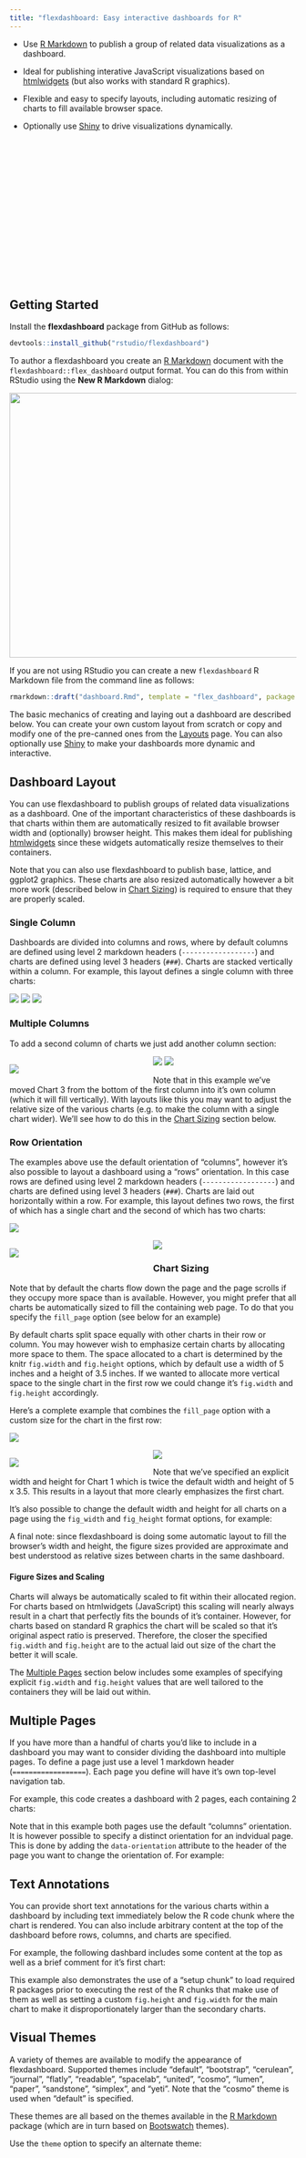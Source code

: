 ```yaml
---
title: "flexdashboard: Easy interactive dashboards for R"
---
```


<div id="main-banner" class="row">

<div class="col-sm-6">

* Use [R Markdown](http://rmarkdown.rstudio.com) to publish a group of related data visualizations as a dashboard.

* Ideal for publishing interative JavaScript visualizations based on [htmlwidgets](http://www.htmlwidgets.org) (but also works with standard R graphics).

* Flexible and easy to specify layouts, including automatic resizing of charts to fill available browser space.

* Optionally use [Shiny](http://shiny.rstudio.com) to drive visualizations dynamically.

</div>

</div>

<div style="height: 250px;"></div>


## Getting Started

Install the **flexdashboard** package from GitHub as follows:

```r
devtools::install_github("rstudio/flexdashboard")
```

To author a flexdashboard you create an [R Markdown](http://rmarkdown.rstudio.com) document with the `flexdashboard::flex_dashboard` output format. You can do this from within RStudio using the **New R Markdown** dialog:

<img src="images/NewRMarkdown.png" width="579" height="465"/>

If you are not using RStudio you can create a new `flexdashboard` R Markdown file from the command line as follows:

```r
rmarkdown::draft("dashboard.Rmd", template = "flex_dashboard", package = "flexdashboard")
```

The basic mechanics of creating and laying out a dashboard are described below. You can create your own custom layout from scratch or copy and modify one of the pre-canned ones from the [Layouts](layouts.html) page. You can also optionally use [Shiny](shiny.html) to make your dashboards more dynamic and interactive.

## Dashboard Layout

You can use flexdashboard to publish groups of related data visualizations as a dashboard. One of the important characteristics of these dashboards is that charts within them are automatically resized to fit available browser width and (optionally) browser height. This makes them ideal for publishing [htmlwidgets](http://www.htmlwidgets.org) since these widgets automatically resize themselves to their containers. 

Note that you can also use flexdashboard to publish base, lattice, and ggplot2 graphics. These charts are also resized automatically however a bit more work (described below in [Chart Sizing]) is required to ensure that they are properly scaled.

### Single Column

Dashboards are divided into columns and rows, where by default columns are defined using level 2 markdown headers (`------------------`) and charts are defined using level 3 headers (`###`). Charts are stacked vertically within a column. For example, this layout defines a single column with three charts:

<div class="row">

<div class="col-md-5">
<div id="singlecolumn"></div>
<script type="text/javascript">loadSnippet('singlecolumn')</script>
</div>

<div class="col-md-7">
<div height="470px" width="100%">
<img class="holder" src="holder.js/100px157?size=28&amp;text=Chart 1">
<img class="holder" src="holder.js/100px157?size=28&amp;text=Chart 2">
<img class="holder" src="holder.js/100px157?size=28&amp;text=Chart 3">
</div>
</div>

</div>


### Multiple Columns

To add a second column of charts we just add another column section:

<div class="row">

<div class="col-md-5">
<div id="multiplecolumns"></div>
<script type="text/javascript">loadSnippet('multiplecolumns')</script>
</div>

<div class="col-md-7">
<div height="470px" width="100%">
<div style="float: left; width: 50%;">
<img class="holder" src="holder.js/100px470?size=28&amp;text=Chart 1">
</div>
<div style="margin-left: 50%;">
<img class="holder" src="holder.js/100px235?size=28&amp;text=Chart 2">
<img class="holder" src="holder.js/100px235?size=28&amp;text=Chart 3">
</div>
</div>
</div>

</div>


Note that in this example we've moved Chart 3 from the bottom of the first column into it's own column (which it will fill vertically). With layouts like this you may want to adjust the relative size of the various charts (e.g. to make the column with a single chart wider). We'll see how to do this in the [Chart Sizing] section below.

### Row Orientation

The examples above use the default orientation of "columns", however it's also possible to layout a dashboard using a "rows" orientation. In this case rows are defined using level 2 markdown headers (`------------------`) and charts are defined using level 3 headers (`###`). Charts are laid out horizontally within a row. For example, this layout defines two rows, the first of which has a single chart and the second of which has two charts:

<div class="row">

<div class="col-md-5">
<div id="roworientation"></div>
<script type="text/javascript">loadSnippet('roworientation')</script>
</div>

<div class="col-md-7">
<div height="470px" width="100%">
<img class="holder" src="holder.js/100px235?size=28&amp;text=Chart 1">
<div>
<div style="float: left; width: 50%;">
<img class="holder" src="holder.js/100px235?size=28&amp;text=Chart 2">
</div>
<div style="margin-left: 50%;">
<img class="holder" src="holder.js/100px235?size=28&amp;text=Chart 3">
</div>
</div>
</div>
</div>

</div>

### Chart Sizing

Note that by default the charts flow down the page and the page scrolls if they occupy more space than is available. However, you might prefer that all charts be automatically sized to fill the containing web page. To do that you specify the `fill_page` option (see below for an example)

By default charts split space equally with other charts in their row or column. You may however wish to emphasize certain charts by allocating more space to them. The space allocated to a chart is determined by the knitr `fig.width` and `fig.height` options, which by default use a width of 5 inches and a height of 3.5 inches. If we wanted to allocate more vertical space to the single chart in the first row we could change it's `fig.width` and `fig.height` accordingly.

Here's a complete example that combines the `fill_page` option with a custom size for the chart in the first row:

<div class="row">
<div class="col-md-5">
<div id="chartsizing"></div>
<script type="text/javascript">loadSnippet('chartsizing')</script>
</div>

<div class="col-md-7">
<div height="470px" width="100%">
<img class="holder" src="holder.js/100px330?size=28&amp;text=Chart 1">
<div>
<div style="float: left; width: 50%;">
<img class="holder" src="holder.js/100px187?size=28&amp;text=Chart 2">
</div>
<div style="margin-left: 50%;">
<img class="holder" src="holder.js/100px187?size=28&amp;text=Chart 3">
</div>
</div>
</div>
</div>


</div>
    
    
    
Note that we've specified an explicit width and height for Chart 1 which is twice the default width and height of 5 x 3.5. This results in a layout that more clearly emphasizes the first chart.

It's also possible to change the default width and height for all charts on a page using the `fig_width` and `fig_height` format options, for example:

<div class="row">
<div class="col-md-11">
<div id="defaultfigsizes"></div>
<script type="text/javascript">loadSnippet('defaultfigsizes')</script>
</div>
</div>

A final note: since flexdashboard is doing some automatic layout to fill the browser's width and height, the figure sizes provided are approximate and best understood as relative sizes between charts in the same dashboard. 

#### Figure Sizes and Scaling 

Charts will always be automatically scaled to fit within their allocated region. For charts based on htmlwidgets (JavaScript) this scaling will nearly always result in a chart that perfectly fits the bounds of it's container. However, for charts based on standard R graphics the chart will be scaled so that it's original aspect ratio is preserved. Therefore, the closer the specified `fig.width` and `fig.height` are to the actual laid out size of the chart the better it will scale.

The [Multiple Pages] section below includes some examples of specifying explicit `fig.width` and `fig.height` values that are well tailored to the containers they will be laid out within.

## Multiple Pages

If you have more than a handful of charts you'd like to include in a dashboard you may want to consider dividing the dashboard into multiple pages. To define a page just use a level 1 markdown header (`==================`). Each page you define will have it's own top-level navigation tab. 

For example, this code creates a dashboard with 2 pages, each containing 2 charts:

<div id="multiplepages"></div>
<script type="text/javascript">loadSnippet('multiplepages')</script>

Note that in this example both pages use the default "columns" orientation. It is however possible to specify a distinct orientation for an indvidual page. This is done by adding the `data-orientation` attribute to the header of the page you want to change the orientation of. For example:

<div id="pageorientation"></div>
<script type="text/javascript">loadSnippet('pageorientation')</script>

## Text Annotations

You can provide short text annotations for the various charts within a dashboard by including text immediately below the R code chunk where the chart is rendered. You can also include arbitrary content at the top of the dashboard before rows, columns, and charts are specified.

For example, the following dashbard includes some content at the top as well as a brief comment for it's first chart:

<div id="textannotation"></div>
<script type="text/javascript">loadSnippet('textannotation')</script>

This example also demonstrates the use of a "setup chunk" to load required R packages prior to executing the rest of the R chunks that make use of them as well as setting a custom `fig.height` and `fig.width` for the main chart to make it disproportionately larger than the secondary charts.
    
## Visual Themes

A variety of themes are available to modify the appearance of flexdashboard. Supported themes include "default", "bootstrap", "cerulean", "journal", "flatly", "readable", "spacelab", "united", "cosmo", "lumen", "paper", "sandstone", "simplex", and "yeti". Note that the "cosmo" theme is used when "default" is specified.

These themes are all based on the themes available in the [R Markdown](http://rmarkdown.rstudio.com) package (which are in turn based on [Bootswatch](https://bootswatch.com/) themes).

Use the `theme` option to specify an alternate theme:

<div id="themes"></div>
<script type="text/javascript">loadSnippet('themes')</script>



